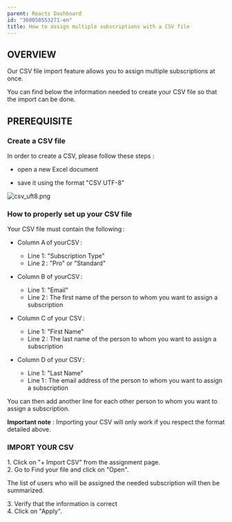 ```yaml
---
parent: Reacts Dashboard
id: "360050553271-en"
title: How to assign multiple subscriptions with a CSV file
---
```

OVERVIEW
--------

Our CSV file import feature allows you to assign multiple subscriptions at once.

You can find below the information needed to create your CSV file so that the import can be done.

PREREQUISITE
-------------

### Create a CSV file

In order to create a CSV, please follow these steps :

- open a new Excel document

- save it using the format "CSV UTF-8"

![csv_uft8.png](@assets/attachments/csv_uft8.png)

### How to properly set up your CSV file

Your CSV file must contain the following :

*   Column A of yourCSV :  
    *   Line 1: "Subscription Type"
    *   Line 2 : "Pro" or "Standard"

*   Column B of yourCSV :
    *   Line 1: "Email"
    *   Line 2 : The first name of the person to whom you want to assign a subscription

*   Column C of your CSV :
    *   Line 1: "First Name"
    *   Line 2 : The last name of the person to whom you want to assign a subscription

*   Column D of your CSV :
    *   Line 1: "Last Name"
    *   Line 1 : The email address of the person to whom you want to assign a subscription

You can then add another line for each other person to whom you want to assign a subscription.

**Important note** : Importing your CSV will only work if you respect the format detailed above.

### IMPORT YOUR CSV

1\. Click on "+ Import CSV" from the assignment page.  
2\. Go to Find your file and click on "Open".

The list of users who will be assigned the needed subscription will then be summarized.

3\. Verify that the information is correct  
4\. Click on "Apply".


